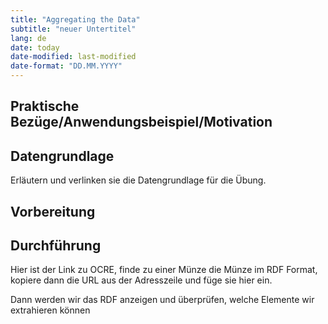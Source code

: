 ```yaml
---
title: "Aggregating the Data"
subtitle: "neuer Untertitel"
lang: de
date: today
date-modified: last-modified
date-format: "DD.MM.YYYY"
---
```


## Praktische Bezüge/Anwendungsbeispiel/Motivation



## Datengrundlage

Erläutern und verlinken sie die Datengrundlage für die Übung.

## Vorbereitung

## Durchführung

Hier ist der Link zu OCRE, finde zu einer Münze die Münze im RDF Format, kopiere dann die URL aus der Adresszeile und füge sie hier ein.

Dann werden wir das RDF anzeigen und überprüfen, welche Elemente wir extrahieren können

